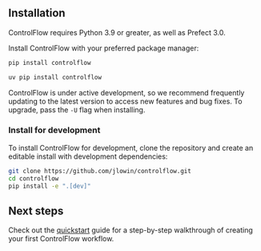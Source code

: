 

## Installation

ControlFlow requires Python 3.9 or greater, as well as Prefect 3.0.

Install ControlFlow with your preferred package manager:
<CodeGroup>
    
```bash pip
pip install controlflow 
```

```bash uv
uv pip install controlflow 
```
</CodeGroup>

ControlFlow is under active development, so we recommend frequently updating to the latest version to access new features and bug fixes. To upgrade, pass the `-U` flag when installing.


### Install for development

To install ControlFlow for development, clone the repository and create an editable install with development dependencies:

```bash
git clone https://github.com/jlowin/controlflow.git
cd controlflow
pip install -e ".[dev]"
```

## Next steps

Check out the [quickstart](/quickstart) guide for a step-by-step walkthrough of creating your first ControlFlow workflow.


